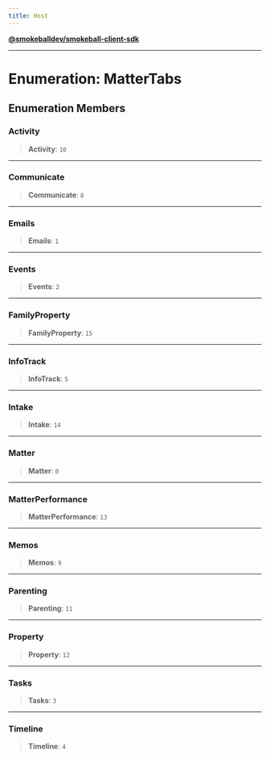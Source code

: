 ```yaml
---
title: Host
---
```

[**@smokeballdev/smokeball-client-sdk**](../../../../README.md)

***

# Enumeration: MatterTabs

## Enumeration Members

### Activity

> **Activity**: `10`

***

### Communicate

> **Communicate**: `8`

***

### Emails

> **Emails**: `1`

***

### Events

> **Events**: `2`

***

### FamilyProperty

> **FamilyProperty**: `15`

***

### InfoTrack

> **InfoTrack**: `5`

***

### Intake

> **Intake**: `14`

***

### Matter

> **Matter**: `0`

***

### MatterPerformance

> **MatterPerformance**: `13`

***

### Memos

> **Memos**: `9`

***

### Parenting

> **Parenting**: `11`

***

### Property

> **Property**: `12`

***

### Tasks

> **Tasks**: `3`

***

### Timeline

> **Timeline**: `4`
